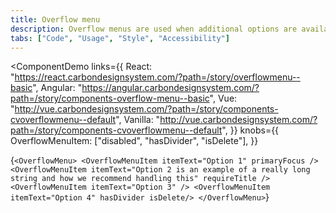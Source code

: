 ```yaml
---
title: Overflow menu
description: Overflow menus are used when additional options are available to the user and there is a space constraint.
tabs: ["Code", "Usage", "Style", "Accessibility"]
---
```


<ComponentDemo
  links={{
    React:
      "https://react.carbondesignsystem.com/?path=/story/overflowmenu--basic",
    Angular:
      "https://angular.carbondesignsystem.com/?path=/story/components-overflow-menu--basic",
    Vue:
      "http://vue.carbondesignsystem.com/?path=/story/components-cvoverflowmenu--default",
    Vanilla:
      "http://vue.carbondesignsystem.com/?path=/story/components-cvoverflowmenu--default",
  }}
  knobs={{
    OverflowMenuItem: ["disabled", "hasDivider", "isDelete"],
  }}
>
  {`
<OverflowMenu>
  <OverflowMenuItem
    itemText="Option 1"
    primaryFocus
  />
  <OverflowMenuItem
    itemText="Option 2 is an example of a really long string and how we recommend handling this"
    requireTitle
  />
  <OverflowMenuItem itemText="Option 3" />
  <OverflowMenuItem itemText="Option 4" hasDivider isDelete/>
</OverflowMenu>
  `}
</ComponentDemo>
